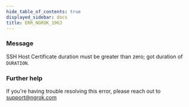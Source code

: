 ```yaml
---
hide_table_of_contents: true
displayed_sidebar: docs
title: ERR_NGROK_1963
---
```


### Message

SSH Host Certificate duration must be greater than zero; got duration of `DURATION`.

<ErrorDetails />

### Further help

If you're having trouble resolving this error, please reach out to [support@ngrok.com](mailto:support@ngrok.com?subject=Help%20with%20ERR_NGROK_1963)
